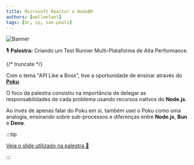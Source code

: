 ```yaml
---
title: Microsoft Reactor e NodeBR
authors: [wellwelwel]
tags: [br, sp, sao-paulo]
---
```


![Banner](./banner.jpeg)

🎙️ **Palestra:** Criando um Test Runner Multi-Plataforma de Alta Performance.

{/* truncate */}

Com o tema "API Like a Boss", tive a oportunidade de ensinar através do [**Poku**](https://github.com/wellwelwel/poku).

O foco da palestra consistiu na importância de delegar as responsabilidades de cada problema usando recursos nativos do **Node.js**.

Ao invés de apenas falar do Poku em si, também usei o Poku como uma analogia, ensinando sobre sub-processos e diferenças entre **Node.js**, **Bun** e **Deno**.

:::tip

[Veja o slide utilizado na palestra 🐷](https://drive.google.com/file/d/16XxIt_pov5aBidGjIwC4V_riYq3PMlrB/view)

:::
